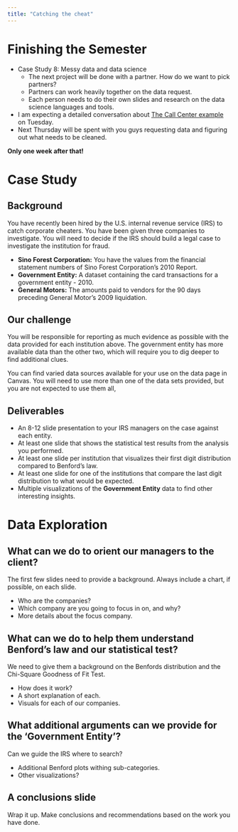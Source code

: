 ```yaml
---
title: "Catching the cheat"
---
```


# Finishing the Semester {data-background=#e8c35d}

- Case Study 8: Messy data and data science
   - The next project will be done with a partner.  How do we want to pick partners?
   - Partners can work heavily together on the data request.
   - Each person needs to do their own slides and research on the data science languages and tools.
- I am expecting a detailed conversation about [The Call Center example](https://byuistats.github.io/CSE150/files/FSCPD_Donahue_callcenter.pdf) on Tuesday.
- Next Thursday will be spent with you guys requesting data and figuring out what needs to be cleaned.

**Only one week after that!**

# Case Study {data-background=#e8c35d}

## Background

You have recently been hired by the U.S. internal revenue service (IRS) to catch corporate cheaters. You have been given three companies to investigate. You will need to decide if the IRS should build a legal case to investigate the institution for fraud.

- **Sino Forest Corporation:** You have the values from the financial statement numbers of Sino Forest Corporation's 2010 Report.
- **Government Entity:** A dataset containing the card transactions for a government entity - 2010.
- **General Motors:** The amounts paid to vendors for the 90 days preceding General Motor's 2009 liquidation.

## Our challenge

You will be responsible for reporting as much evidence as possible with the data provided for each institution above. The government entity has more available data than the other two, which will require you to dig deeper to find additional clues.

You can find varied data sources available for your use on the data page in Canvas. You will need to use more than one of the data sets provided, but you are not expected to use them all,

## Deliverables

- An 8-12 slide presentation to your IRS managers on the case against each entity.
- At least one slide that shows the statistical test results from the analysis you performed.
- At least one slide per institution that visualizes their first digit distribution compared to Benford's law.
- At least one slide for one of the institutions that compare the last digit distribution to what would be expected.
- Multiple visualizations of the **Government Entity** data to find other interesting insights.


# Data Exploration {data-background=#e8c35d}

## What can we do to orient our managers to the client?

The first few slides need to provide a background. Always include a chart, if possible, on each slide.

- Who are the companies?
- Which company are you going to focus in on, and why?
- More details about the focus company.

## What can we do to help them understand Benford's law and our statistical test?

We need to give them a background on the Benfords distribution and the Chi-Square Goodness of Fit Test.

- How does it work?
- A short explanation of each.
- Visuals for each of our companies.

## What additional arguments can we provide for the 'Government Entity'?

Can we guide the IRS where to search?

- Additional Benford plots withing sub-categories.
- Other visualizations?

## A conclusions slide

Wrap it up.  Make conclusions and recommendations based on the work you have done.